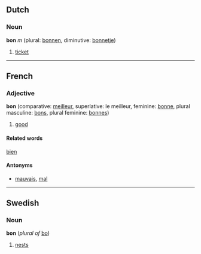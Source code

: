 ==Dutch==
===Noun===
'''bon''' ''m'' (plural: [[bonnen]], diminutive: [[bonnetje]])

# [[ticket]]

----
==French==
===Adjective===
'''bon''' (comparative: [[meilleur]], superlative: le meilleur, feminine: [[bonne]], plural masculine: [[bons]], plural feminine: [[bonnes]])

# [[good]]

====Related words====
[[bien]]

====Antonyms====
*[[mauvais]], [[mal#French|mal]]

----
==Swedish==
===Noun===
'''bon''' (''plural of'' [[bo]])
#[[nests]]